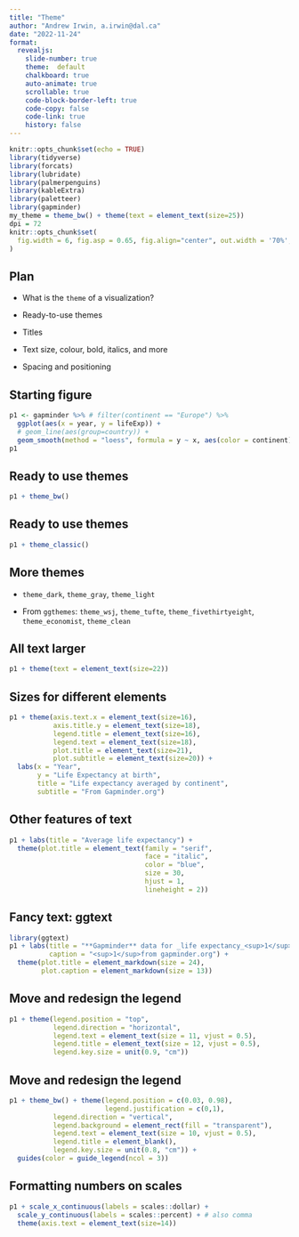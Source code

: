 ```yaml
---
title: "Theme"
author: "Andrew Irwin, a.irwin@dal.ca"
date: "2022-11-24"
format:
  revealjs:
    slide-number: true
    theme:  default
    chalkboard: true
    auto-animate: true
    scrollable: true
    code-block-border-left: true
    code-copy: false
    code-link: true
    history: false
---
```


```r
knitr::opts_chunk$set(echo = TRUE)
library(tidyverse)
library(forcats)
library(lubridate)
library(palmerpenguins)
library(kableExtra)
library(paletteer)
library(gapminder)
my_theme = theme_bw() + theme(text = element_text(size=25))
dpi = 72
knitr::opts_chunk$set(
  fig.width = 6, fig.asp = 0.65, fig.align="center", out.width = '70%', dev='svglite'
)
```

## Plan

* What is the `theme` of a visualization?

* Ready-to-use themes

* Titles

* Text size, colour, bold, italics, and more

* Spacing and positioning

## Starting figure

```r
p1 <- gapminder %>% # filter(continent == "Europe") %>%
  ggplot(aes(x = year, y = lifeExp)) + 
  # geom_line(aes(group=country)) + 
  geom_smooth(method = "loess", formula = y ~ x, aes(color = continent))
p1
```

## Ready to use themes

```r
p1 + theme_bw()
```

## Ready to use themes

```r
p1 + theme_classic()
```

## More themes

* `theme_dark`, `theme_gray`, `theme_light`

* From `ggthemes`: `theme_wsj`, `theme_tufte`, `theme_fivethirtyeight`, `theme_economist`, `theme_clean`

## All text larger

```r
p1 + theme(text = element_text(size=22))
```

## Sizes for different elements

```r
p1 + theme(axis.text.x = element_text(size=16),
           axis.title.y = element_text(size=18),
           legend.title = element_text(size=16),
           legend.text = element_text(size=18),
           plot.title = element_text(size=21),
           plot.subtitle = element_text(size=20)) +
  labs(x = "Year", 
       y = "Life Expectancy at birth",
       title = "Life expectancy averaged by continent",
       subtitle = "From Gapminder.org")
```

## Other features of text

```r
p1 + labs(title = "Average life expectancy") + 
  theme(plot.title = element_text(family = "serif",
                                  face = "italic",
                                  color = "blue",
                                  size = 30,
                                  hjust = 1, 
                                  lineheight = 2))
```

## Fancy text: ggtext

```r
library(ggtext)
p1 + labs(title = "**Gapminder** data for _life expectancy_<sup>1</sup>",
          caption = "<sup>1</sup>from gapminder.org") +
  theme(plot.title = element_markdown(size = 24),
        plot.caption = element_markdown(size = 13))
```

## Move and redesign the legend

```r
p1 + theme(legend.position = "top",
           legend.direction = "horizontal",
           legend.text = element_text(size = 11, vjust = 0.5),
           legend.title = element_text(size = 12, vjust = 0.5),
           legend.key.size = unit(0.9, "cm"))
```

## Move and redesign the legend

```r
p1 + theme_bw() + theme(legend.position = c(0.03, 0.98),
                        legend.justification = c(0,1),
           legend.direction = "vertical",
           legend.background = element_rect(fill = "transparent"),
           legend.text = element_text(size = 10, vjust = 0.5),
           legend.title = element_blank(),
           legend.key.size = unit(0.8, "cm")) + 
  guides(color = guide_legend(ncol = 3))

```

## Formatting numbers on scales

```r
p1 + scale_x_continuous(labels = scales::dollar) +
  scale_y_continuous(labels = scales::percent) + # also comma
  theme(axis.text = element_text(size=14))
```



